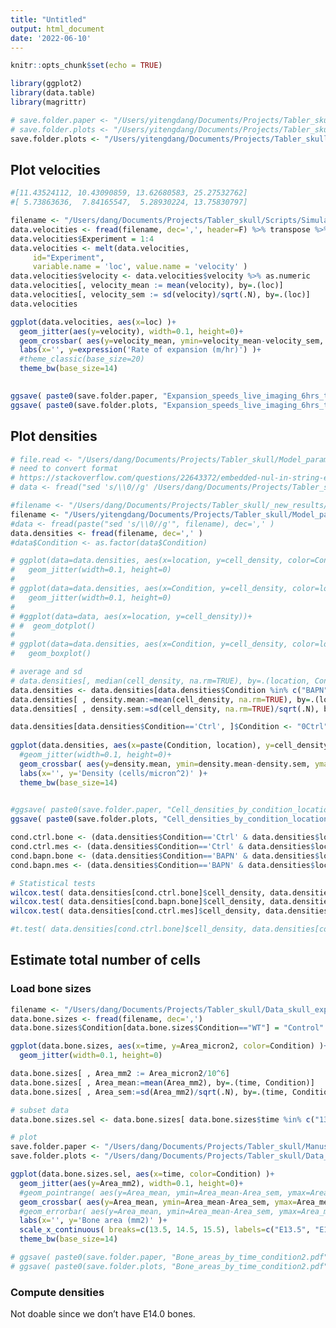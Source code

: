 ```yaml
---
title: "Untitled"
output: html_document
date: '2022-06-10'
---
```


```r
knitr::opts_chunk$set(echo = TRUE)
```

```r
library(ggplot2)
library(data.table)
library(magrittr)

# save.folder.paper <- "/Users/yitengdang/Documents/Projects/Tabler_skull/Manuscript_cell_mvt_model/figs_v6/plots/"
# save.folder.plots <- "/Users/yitengdang/Documents/Projects/Tabler_skull/Data_skull_expansion/plots/2022_07_27/"
save.folder.plots <- "/Users/yitengdang/Documents/Projects/Tabler_skull/Model_parameters/plots/"
```


## Plot velocities
```r
#[11.43524112, 10.43090859, 13.62680583, 25.27532762]
#[ 5.73863636,  7.84165547,  5.28930224, 13.75830797]

filename <- "/Users/dang/Documents/Projects/Tabler_skull/Scripts/Simulation_plots/velocity_data.csv"
data.velocities <- fread(filename, dec=',', header=F) %>% transpose %>% setnames(., c("V1", "V2"), c("Front", "Cells"))
data.velocities$Experiment = 1:4
data.velocities <- melt(data.velocities, 
     id="Experiment",
     variable.name = 'loc', value.name = 'velocity' )
data.velocities$velocity <- data.velocities$velocity %>% as.numeric
data.velocities[, velocity_mean := mean(velocity), by=.(loc)]
data.velocities[, velocity_sem := sd(velocity)/sqrt(.N), by=.(loc)]
data.velocities

ggplot(data.velocities, aes(x=loc) )+
  geom_jitter(aes(y=velocity), width=0.1, height=0)+
  geom_crossbar( aes(y=velocity_mean, ymin=velocity_mean-velocity_sem, ymax=velocity_mean+velocity_sem) )+
  labs(x='', y=expression('Rate of expansion (m/hr)') )+
  #theme_classic(base_size=20)
  theme_bw(base_size=14)
  

ggsave( paste0(save.folder.paper, "Expansion_speeds_live_imaging_6hrs_theme_bw.pdf"), width=7, height=5)
ggsave( paste0(save.folder.plots, "Expansion_speeds_live_imaging_6hrs_theme_bw.pdf"), width=7, height=5)

```


## Plot densities
```r

# file.read <- "/Users/dang/Documents/Projects/Tabler_skull/Model_parameters/density_estimates.csv"
# need to convert format 
# https://stackoverflow.com/questions/22643372/embedded-nul-in-string-error-when-importing-csv-with-fread 
# data <- fread("sed 's/\\0//g' /Users/dang/Documents/Projects/Tabler_skull/Model_parameters/density_estimates.csv", dec = ".")

#filename <- "/Users/dang/Documents/Projects/Tabler_skull/_new_results/density_estimates.csv"
filename <- "/Users/yitengdang/Documents/Projects/Tabler_skull/Model_parameters/density_estimates.csv"
#data <- fread(paste("sed 's/\\0//g'", filename), dec=',' )
data.densities <- fread(filename, dec=',' )
#data$Condition <- as.factor(data$Condition)
```

```r
# ggplot(data=data.densities, aes(x=location, y=cell_density, color=Condition))+
#   geom_jitter(width=0.1, height=0)
# 
# ggplot(data=data.densities, aes(x=Condition, y=cell_density, color=location))+
#   geom_jitter(width=0.1, height=0)
# 
# #ggplot(data=data, aes(x=location, y=cell_density))+
# #  geom_dotplot()
# 
# ggplot(data=data.densities, aes(x=Condition, y=cell_density, color=location))+
#   geom_boxplot()

# average and sd
# data.densities[, median(cell_density, na.rm=TRUE), by=.(location, Condition)]
data.densities <- data.densities[data.densities$Condition %in% c("BAPN", "Ctrl")]
data.densities[ , density.mean:=mean(cell_density, na.rm=TRUE), by=.(location, Condition)]
data.densities[ , density.sem:=sd(cell_density, na.rm=TRUE)/sqrt(.N), by=.(location, Condition)]

data.densities[data.densities$Condition=='Ctrl', ]$Condition <- "0Ctrl"
 
ggplot(data.densities, aes(x=paste(Condition, location), y=cell_density, color=Condition) )+
  #geom_jitter(width=0.1, height=0)+
  geom_crossbar( aes(y=density.mean, ymin=density.mean-density.sem, ymax=density.mean+density.sem) )+
  labs(x='', y='Density (cells/micron^2)' )+
  theme_bw(base_size=14)

 
#ggsave( paste0(save.folder.paper, "Cell_densities_by_condition_location.pdf"), width=7, height=5)
ggsave( paste0(save.folder.plots, "Cell_densities_by_condition_location_boxplot_v2.pdf"), width=7, height=5)

cond.ctrl.bone <- (data.densities$Condition=='Ctrl' & data.densities$location=='bone')
cond.ctrl.mes <- (data.densities$Condition=='Ctrl' & data.densities$location=='mesenchyme')
cond.bapn.bone <- (data.densities$Condition=='BAPN' & data.densities$location=='bone')
cond.bapn.mes <- (data.densities$Condition=='BAPN' & data.densities$location=='mesenchyme')

# Statistical tests
wilcox.test( data.densities[cond.ctrl.bone]$cell_density, data.densities[cond.ctrl.mes]$cell_density )
wilcox.test( data.densities[cond.bapn.bone]$cell_density, data.densities[cond.bapn.mes]$cell_density )
wilcox.test( data.densities[cond.ctrl.mes]$cell_density, data.densities[cond.bapn.bone]$cell_density )

#t.test( data.densities[cond.ctrl.bone]$cell_density, data.densities[cond.ctrl.mes]$cell_density )


```

## Estimate total number of cells

### Load bone sizes
```r
filename <- "/Users/dang/Documents/Projects/Tabler_skull/Data_skull_expansion/Analysed_data/Skull_expansion_2_annotated_bone_sizes.csv"
data.bone.sizes <- fread(filename, dec=',')
data.bone.sizes$Condition[data.bone.sizes$Condition=="WT"] = "Control"

ggplot(data.bone.sizes, aes(x=time, y=Area_micron2, color=Condition) )+
  geom_jitter(width=0.1, height=0)

```

```r
data.bone.sizes[ , Area_mm2 := Area_micron2/10^6]
data.bone.sizes[ , Area_mean:=mean(Area_mm2), by=.(time, Condition)]
data.bone.sizes[ , Area_sem:=sd(Area_mm2)/sqrt(.N), by=.(time, Condition)]

# subset data
data.bone.sizes.sel <- data.bone.sizes[ data.bone.sizes$time %in% c("13.5", "14.5", "15.5") ]

# plot
save.folder.paper <- "/Users/dang/Documents/Projects/Tabler_skull/Manuscript_cell_mvt_model/figs_v4/plots/"
save.folder.plots <- "/Users/dang/Documents/Projects/Tabler_skull/Data_skull_expansion/plots/2022_07_27/"

ggplot(data.bone.sizes.sel, aes(x=time, color=Condition) )+
  geom_jitter(aes(y=Area_mm2), width=0.1, height=0)+
  #geom_pointrange( aes(y=Area_mean, ymin=Area_mean-Area_sem, ymax=Area_mean+Area_sem) )+
  geom_crossbar( aes(y=Area_mean, ymin=Area_mean-Area_sem, ymax=Area_mean+Area_sem) )+
  #geom_errorbar( aes(y=Area_mean, ymin=Area_mean-Area_sem, ymax=Area_mean+Area_sem) )+
  labs(x='', y='Bone area (mm2)' )+
  scale_x_continuous( breaks=c(13.5, 14.5, 15.5), labels=c("E13.5", "E14.5", "E15.5") )+
  theme_bw(base_size=14)

# ggsave( paste0(save.folder.paper, "Bone_areas_by_time_condition2.pdf"), width=7, height=5)
# ggsave( paste0(save.folder.plots, "Bone_areas_by_time_condition2.pdf"), width=7, height=5)

```


### Compute densities
Not doable since we don't have E14.0 bones.
```r

```

